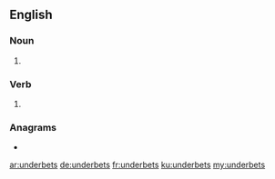 ==English==

===Noun===
{{head|en|noun plural form}}

# {{plural of|underbet|lang=en}}

===Verb===
{{head|en|verb form}}

# {{en-third-person singular of|underbet}}

===Anagrams===
* {{l|en|burdenest}}

[[ar:underbets]]
[[de:underbets]]
[[fr:underbets]]
[[ku:underbets]]
[[my:underbets]]
